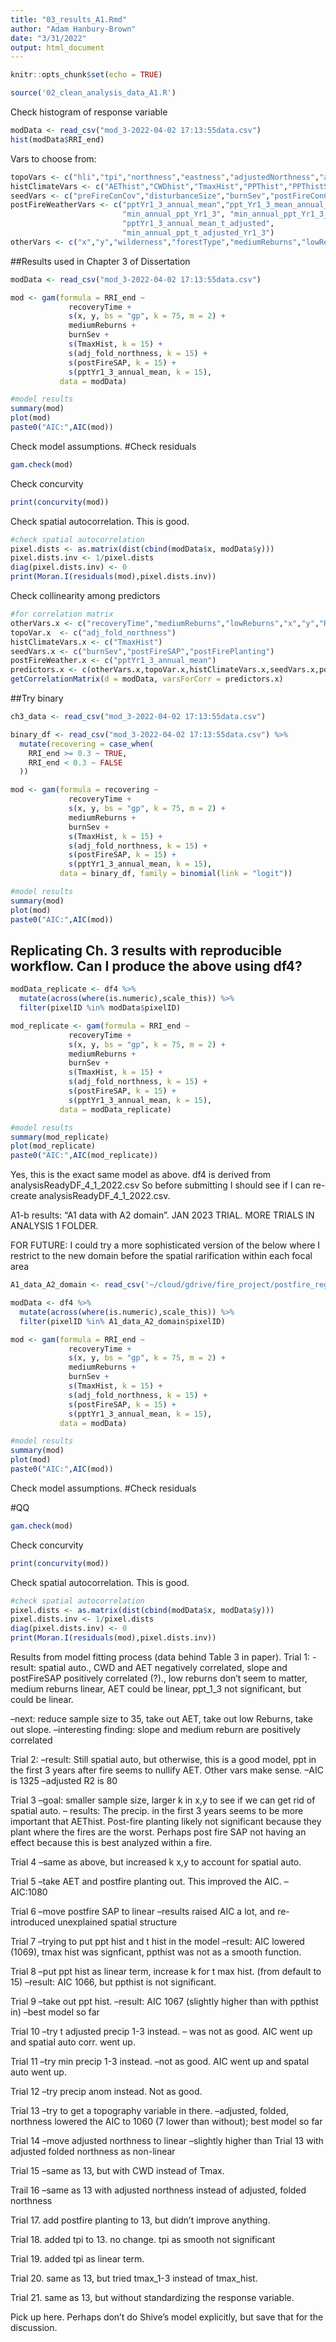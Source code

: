 ```yaml
---
title: "03_results_A1.Rmd"
author: "Adam Hanbury-Brown"
date: "3/31/2022"
output: html_document
---
```


```r
knitr::opts_chunk$set(echo = TRUE)
```

```r
source('02_clean_analysis_data_A1.R')
```


Check histogram of response variable
```r
modData <- read_csv("mod_3-2022-04-02 17:13:55data.csv")
hist(modData$RRI_end)
```


Vars to choose from:
```r
topoVars <- c("hli","tpi","northness","eastness","adjustedNorthness","adj_fold_northness","slope","elevation")
histClimateVars <- c("AEThist","CWDhist","TmaxHist","PPThist","PPThistSD","TmaxHistSD")
seedVars <- c("preFireConCov","disturbanceSize","burnSev","postFireConCov","postFireSAP","postFirePlanting")
postFireWeatherVars <- c("pptYr1_3_annual_mean","ppt_Yr1_3_mean_annual_anom",
                         "min_annual_ppt_Yr1_3", "min_annual_ppt_Yr1_3_anom",
                         "pptYr1_3_annual_mean_t_adjusted",
                         "min_annual_ppt_t_adjusted_Yr1_3")
otherVars <- c("x","y","wilderness","forestType","mediumReburns","lowReburns","recoveryTime","fire")
```




##Results used in Chapter 3 of Dissertation
```r
modData <- read_csv("mod_3-2022-04-02 17:13:55data.csv")

mod <- gam(formula = RRI_end ~ 
             recoveryTime + 
             s(x, y, bs = "gp", k = 75, m = 2) +
             mediumReburns +
             burnSev +
             s(TmaxHist, k = 15) +
             s(adj_fold_northness, k = 15) +
             s(postFireSAP, k = 15) +
             s(pptYr1_3_annual_mean, k = 15),
           data = modData)

#model results
summary(mod)
plot(mod)
paste0("AIC:",AIC(mod))
```

Check model assumptions.
#Check residuals
```r
gam.check(mod)
```

Check concurvity
```r
print(concurvity(mod))
```


Check spatial autocorrelation. This is good.
```r
#check spatial autocorrelation
pixel.dists <- as.matrix(dist(cbind(modData$x, modData$y)))
pixel.dists.inv <- 1/pixel.dists
diag(pixel.dists.inv) <- 0
print(Moran.I(residuals(mod),pixel.dists.inv))
```

Check collinearity among predictors
```r
#for correlation matrix
otherVars.x <- c("recoveryTime","mediumReburns","lowReburns","x","y","RRI_end")
topoVar.x  <- c("adj_fold_northness")
histClimateVars.x <- c("TmaxHist")
seedVars.x <- c("burnSev","postFireSAP","postFirePlanting")
postFireWeather.x <- c("pptYr1_3_annual_mean")
predictors.x <- c(otherVars.x,topoVar.x,histClimateVars.x,seedVars.x,postFireWeather.x)
getCorrelationMatrix(d = modData, varsForCorr = predictors.x)
```





##Try binary
```r
ch3_data <- read_csv("mod_3-2022-04-02 17:13:55data.csv")

binary_df <- read_csv("mod_3-2022-04-02 17:13:55data.csv") %>%
  mutate(recovering = case_when(
    RRI_end >= 0.3 ~ TRUE,
    RRI_end < 0.3 ~ FALSE
  ))

mod <- gam(formula = recovering ~ 
             recoveryTime + 
             s(x, y, bs = "gp", k = 75, m = 2) +
             mediumReburns +
             burnSev +
             s(TmaxHist, k = 15) +
             s(adj_fold_northness, k = 15) +
             s(postFireSAP, k = 15) +
             s(pptYr1_3_annual_mean, k = 15),
           data = binary_df, family = binomial(link = "logit"))

#model results
summary(mod)
plot(mod)
paste0("AIC:",AIC(mod))
```



## Replicating Ch. 3 results with reproducible workflow. Can I produce the above using df4?
```r
modData_replicate <- df4 %>%
  mutate(across(where(is.numeric),scale_this)) %>%
  filter(pixelID %in% modData$pixelID)

mod_replicate <- gam(formula = RRI_end ~ 
             recoveryTime + 
             s(x, y, bs = "gp", k = 75, m = 2) +
             mediumReburns +
             burnSev +
             s(TmaxHist, k = 15) +
             s(adj_fold_northness, k = 15) +
             s(postFireSAP, k = 15) +
             s(pptYr1_3_annual_mean, k = 15),
           data = modData_replicate)

#model results
summary(mod_replicate)
plot(mod_replicate)
paste0("AIC:",AIC(mod_replicate))
```

Yes, this is the exact same model as above.
df4 is derived from analysisReadyDF_4_1_2022.csv
So before submitting I should see if I can re-create analysisReadyDF_4_1_2022.csv.




A1-b results: "A1 data with A2 domain". JAN 2023 TRIAL. MORE TRIALS IN ANALYSIS 1 FOLDER.

FOR FUTURE: I could try a more sophisticated version of the below where I restrict to the new
domain before the spatial rarification within each focal area
```r
A1_data_A2_domain <- read_csv('~/cloud/gdrive/fire_project/postfire_regen/analysis2/A1_data_with_A2_domain/new_domain_old_pix_011123.csv')

modData <- df4 %>%
  mutate(across(where(is.numeric),scale_this)) %>%
  filter(pixelID %in% A1_data_A2_domain$pixelID)

mod <- gam(formula = RRI_end ~ 
             recoveryTime + 
             s(x, y, bs = "gp", k = 75, m = 2) +
             mediumReburns +
             burnSev +
             s(TmaxHist, k = 15) +
             s(adj_fold_northness, k = 15) +
             s(postFireSAP, k = 15) +
             s(pptYr1_3_annual_mean, k = 15),
           data = modData)

#model results
summary(mod)
plot(mod)
paste0("AIC:",AIC(mod))
```



Check model assumptions.
#Check residuals

#QQ
```r
gam.check(mod)
```

Check concurvity
```r
print(concurvity(mod))
```


Check spatial autocorrelation. This is good.
```r
#check spatial autocorrelation
pixel.dists <- as.matrix(dist(cbind(modData$x, modData$y)))
pixel.dists.inv <- 1/pixel.dists
diag(pixel.dists.inv) <- 0
print(Moran.I(residuals(mod),pixel.dists.inv))
```


Results from model fitting process (data behind Table 3 in paper).
Trial 1: 
-result: spatial auto., CWD and AET negatively correlated, slope and postFireSAP positively correlated (?)., low reburns don't seem to matter, medium reburns linear, AET could be linear, ppt_1_3 not significant, but could be linear.

--next: reduce sample size to 35, take out AET, take out low Reburns, take out slope.
--interesting finding: slope and medium reburn are positively correlated

Trial 2: 
--result: Still spatial auto, but otherwise, this is a good model, ppt in the first 3 years after fire seems to nullify AET. Other vars make sense.
--AIC is 1325
--adjusted R2 is 80 

Trial 3
--goal: smaller sample size, larger k in x,y to see if we can get rid of spatial auto.
-- results: The precip. in the first 3 years seems to be more important that AEThist. Post-fire planting likely not significant because they plant where the fires are the worst. Perhaps post fire SAP not having an effect because this is best analyzed within a fire.

Trial 4
--same as above, but increased k x,y to account for spatial auto.

Trial 5
--take AET and postfire planting out. This improved the AIC.
--AIC:1080

Trial 6
--move postfire SAP to linear
--results raised AIC a lot, and re-introduced unexplained spatial structure

Trial 7
--trying to put ppt hist and t hist in the model
--result: AIC lowered (1069), tmax hist was signficant, ppthist was not as a smooth function.

Trial 8
--put ppt hist as linear term, increase k for t max hist. (from default to 15)
--result: AIC 1066, but ppthist is not significant.

Trial 9
--take out ppt hist.
--result: AIC 1067 (slightly higher than with ppthist in)
--best model so far

Trial 10
--try t adjusted precip 1-3 instead.
-- was not as good. AIC went up and spatial auto corr. went up.

Trial 11
--try min precip 1-3 instead.
--not as good. AIC went up and spatal auto went up.

Trial 12
--try precip anom instead. Not as good.

Trial 13
--try to get a topography variable in there.
--adjusted, folded, northness lowered the AIC to 1060 (7 lower than without); best model so far

Trial 14
--move adjusted northness to linear
--slightly higher than Trial 13 with adjusted folded northness as non-linear

Trial 15
--same as 13, but with CWD instead of Tmax.

Trail 16
--same as 13 with adjusted northness instead of adjusted, folded northness

Trial 17. add postfire planting to 13, but didn't improve anything. 

Trial 18. added tpi to 13. no change. tpi as smooth not significant

Trial 19. added tpi as linear term.

Trial 20. same as 13, but tried tmax_1-3 instead of tmax_hist.

Trial 21. same as 13, but without standardizing the response variable.

Pick up here. Perhaps don't do Shive's model explicitly, but save that for the discussion.


